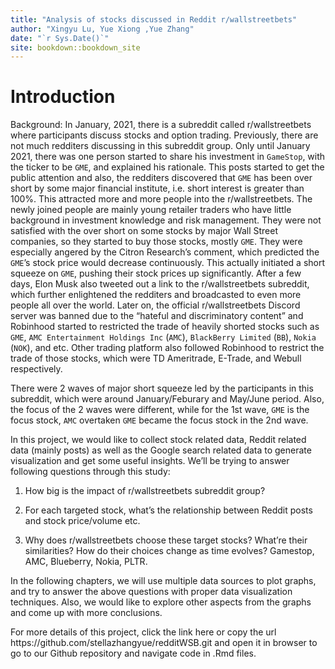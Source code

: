 ```yaml
--- 
title: "Analysis of stocks discussed in Reddit r/wallstreetbets"
author: "Xingyu Lu, Yue Xiong ,Yue Zhang"
date: "`r Sys.Date()`"
site: bookdown::bookdown_site
---
```


# Introduction


Background:
In January, 2021, there is a subreddit called r/wallstreetbets where participants discuss stocks and option trading. Previously, there are not much redditers discussing in this subreddit group. Only until January 2021, there was one person started to share his investment in `GameStop`, with the ticker to be `GME`, and explained his rationale. This posts started to get the public attention and also, the redditers discovered that `GME` has been over short by some major financial institute, i.e. short interest is greater than 100%. This attracted more and more people into the r/wallstreetbets. The newly joined people are mainly young retailer traders who have little background in investment knowledge and risk management. They were not satisfied with the over short on some stocks by major Wall Street companies, so they started to buy those stocks, mostly `GME`. They were especially angered by the Citron Research's comment, which predicted the `GME`'s stock price would decrease continuously. This actually initiated a short squeeze on `GME`, pushing their stock prices up significantly. After a few days, Elon Musk also tweeted out a link to the r/wallstreetbets subreddit, which further enlightened the redditers and broadcasted to even more people all over the world. Later on, the official r/wallstreetbets Discord server was banned due to the "hateful and discriminatory content" and Robinhood started to restricted the trade of heavily shorted stocks such as `GME`, `AMC Entertainment Holdings Inc` (`AMC`), `BlackBerry Limited` (`BB`), `Nokia` (`NOK`), and etc. Other trading platform also followed Robinhood to restrict the trade of those stocks, which were TD Ameritrade, E-Trade, and Webull respectively. 

There were 2 waves of major short squeeze led by the participants in this subreddit, which were around January/Feburary and May/June period. Also, the focus of the 2 waves were different, while for the 1st wave, `GME` is the focus stock, `AMC` overtaken `GME` became the focus stock in the 2nd wave.

In this project, we would like to collect stock related data, Reddit related data (mainly posts) as well as the Google search related data to generate visualization and get some useful insights. We'll be trying to answer following questions through this study:

1. How big is the impact of r/wallstreetbets subreddit group?

2. For each targeted stock, what’s the relationship between Reddit posts and stock price/volume etc.

3. Why does r/wallstreetbets choose these target stocks? What’re their similarities? How do their choices change as time evolves? Gamestop, AMC, Blueberry, Nokia, PLTR.

In the following chapters, we will use multiple data sources to plot graphs, and try to answer the above questions with proper data visualization techniques. Also, we would like to explore other aspects from the graphs and come up with more conclusions.

For more details of this project, click the link here or copy the url https://github.com/stellazhangyue/redditWSB.git and open it in browser to go to our Github repository and navigate code in .Rmd files.